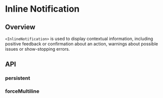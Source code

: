 
<Meta title="Components/Notifications/Inline Notification" />

# Inline Notification

<ResourceLinks
  sourceCode="https://github.com/cultureamp/kaizen-design-system/tree/main/packages/components/src/Notification/InlineNotification"
  figma="https://www.figma.com/file/eZKEE5kXbEMY3lx84oz8iN/%F0%9F%92%9C-UI-Kit%3A-Heart?type=design&node-id=1929%3A21594&mode=design&t=HmSOpdHdka19ZmTO-1"
  designGuidelines="https://cultureamp.atlassian.net/wiki/spaces/DesignSystem/pages/3082093392/Inline+Notification"
  className="!kz-mb-8"
/>

<KAIOInstallation exportNames="InlineNotification" />

## Overview

`<InlineNotification>` is used to display contextual information, including positive feedback or confirmation about an action, warnings about possible issues or show-stopping errors.

<Canvas of={InlineNotificationExamples.Playground} />

## API

<Controls of={InlineNotificationExamples.Playground} />


### persistent

<Description of={InlineNotificationExamples.Persistent} />
<Canvas of={InlineNotificationExamples.Persistent} />

### forceMultiline

<Description of={InlineNotificationExamples.ForceMultilineDemo} />
<Canvas of={InlineNotificationExamples.ForceMultilineDemo} />

<Description of={InlineNotificationExamples.ContentMultilineDemo} />
<Canvas of={InlineNotificationExamples.ContentMultilineDemo} />
